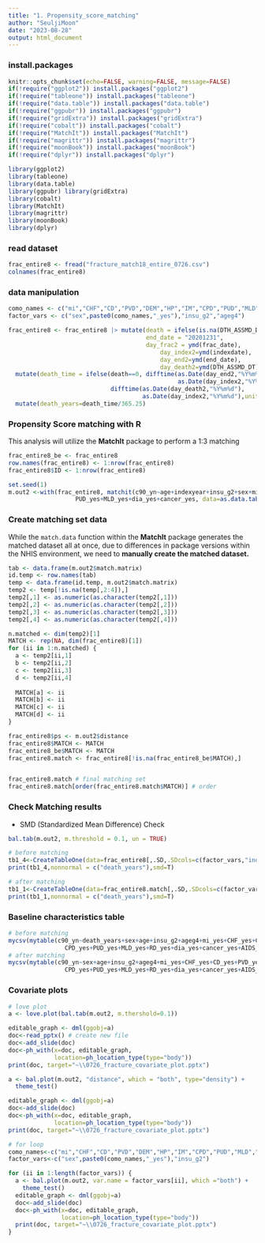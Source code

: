 ```yaml
---
title: "1. Propensity_score_matching"
author: "SeuljiMoon"
date: "2023-08-28"
output: html_document
---
```


### install.packages
```r
knitr::opts_chunk$set(echo=FALSE, warning=FALSE, message=FALSE)
if(!require("ggplot2")) install.packages("ggplot2")
if(!require("tableone")) install.packages("tableone")
if(!require("data.table")) install.packages("data.table")
if(!require("ggpubr")) install.packages("ggpubr")
if(!require("gridExtra")) install.packages("gridExtra")
if(!require("cobalt")) install.packages("cobalt")
if(!require("MatchIt")) install.packages("MatchIt")
if(!require("magrittr")) install.packages("magrittr")
if(!require("moonBook")) install.packages("moonBook")
if(!require("dplyr")) install.packages("dplyr")

library(ggplot2)
library(tableone)
library(data.table)
library(ggpubr) library(gridExtra)
library(cobalt)
library(MatchIt)
library(magrittr)
library(moonBook)
library(dplyr)
```

### read dataset

```r
frac_entire8 <- fread("fracture_match18_entire_0726.csv")
colnames(frac_entire8)
```

### data manipulation

```r
como_names <- c("mi","CHF","CD","PVD","DEM","HP","IM","CPD","PUD","MLD","RD","dia","cancer","AIDS")
factor_vars <- c("sex",paste0(como_names,"_yes"),"insu_g2","ageg4")

frac_entire8 <- frac_entire8 |> mutate(death = ifelse(is.na(DTH_ASSMD_DT), 0, 1),
                                       end_date = "20201231",
                                       day_frac2 = ymd(frac_date),
                                           day_index2=ymd(indexdate),
                                           day_end2=ymd(end_date),
                                           day_death2=ymd(DTH_ASSMD_DT)) |> 
  mutate(death_time = ifelse(death==0, difftime(as.Date(day_end2,"%Y%m%d"),
                                                as.Date(day_index2,"%Y%m%d"),units="days"),
                             difftime(as.Date(day_death2,"%Y%m%d"),
                                      as.Date(day_index2,"%Y%m%d"),units="days"))) |> 
  mutate(death_years=death_time/365.25) 

```

### Propensity Score matching with R

This analysis will utilize the **MatchIt** package to perform a 1:3 matching

```r
frac_entire8_be <- frac_entire8 
row.names(frac_entire8) <- 1:nrow(frac_entire8)
frac_entire8$ID <- 1:nrow(frac_entire8)

set.seed(1)
m.out2 <-with(frac_entire8, matchit(c90_yn~age+indexyear+insu_g2+sex+mi_yes+HP_yes+DEM_yes+RD_yes+CHF_yes+PVD_yes+CD_yes+IM_yes+CPD_yes+
                   PUD_yes+MLD_yes+dia_yes+cancer_yes, data=as.data.table(frac_entire8[,c(factor_vars,"indexyear","age","c90_yn")]), method = "nearest", m.order = "random",caliper = 0.25, ratio = 3))

```

### Create matching set data
While the `match.data` function within the **MatchIt** package generates the matched dataset all at once, due to differences in package versions within the NHIS environment, we need to **manually create the matched dataset.**
```r
tab <- data.frame(m.out2$match.matrix)
id.temp <- row.names(tab)
temp <- data.frame(id.temp, m.out2$match.matrix)
temp2 <- temp[!is.na(temp[,2:4]),]
temp2[,1] <- as.numeric(as.character(temp2[,1]))
temp2[,2] <- as.numeric(as.character(temp2[,2]))
temp2[,3] <- as.numeric(as.character(temp2[,3]))
temp2[,4] <- as.numeric(as.character(temp2[,4]))

n.matched <- dim(temp2)[1]
MATCH <- rep(NA, dim(frac_entire8)[1])
for (ii in 1:n.matched) {
  a <- temp2[ii,1]
  b <- temp2[ii,2]
  c <- temp2[ii,3]
  d <- temp2[ii,4]
  
  MATCH[a] <- ii
  MATCH[b] <- ii
  MATCH[c] <- ii
  MATCH[d] <- ii
}

frac_entire8$ps <- m.out2$distance
frac_entire8$MATCH <- MATCH
frac_entire8_be$MATCH <- MATCH
frac_entire8.match <- frac_entire8[!is.na(frac_entire8_be$MATCH),]


frac_entire8.match # final matching set
frac_entire8.match[order(frac_entire8.match$MATCH)] # order
```




### Check Matching results
- SMD (Standardized Mean Difference) Check 
```r
bal.tab(m.out2, m.threshold = 0.1, un = TRUE)

# before matching
tb1_4<-CreateTableOne(data=frac_entire8[,.SD,.SDcols=c(factor_vars,"indexyear","age","c90_yn", "death_years")],factorVars = c(factor_vars), smd=TRUE, strata="c90_yn", test=F)
print(tb1_4,nonnormal = c("death_years"),smd=T)

# after matching
tb1_1<-CreateTableOne(data=frac_entire8.match[,.SD,.SDcols=c(factor_vars,"indexyear","age","c90_yn", "death_years")],factorVars = c(factor_vars), smd=TRUE, strata="c90_yn", test=F)
print(tb1_1,nonnormal = c("death_years"),smd=T)

```


### Baseline characteristics table
```r
# before matching
mycsv(mytable(c90_yn~death_years+sex+age+insu_g2+ageg4+mi_yes+CHF_yes+CD_yes+PVD_yes+DEM_yes+HP_yes+IM_yes+
                CPD_yes+PUD_yes+MLD_yes+RD_yes+dia_yes+cancer_yes+AIDS_yes,data=frac_entire8),file="~\\frac_entire_mytable8.csv")
# after matching
mycsv(mytable(c90_yn~sex+age+insu_g2+ageg4+mi_yes+CHF_yes+CD_yes+PVD_yes+DEM_yes+HP_yes+IM_yes+
                CPD_yes+PUD_yes+MLD_yes+RD_yes+dia_yes+cancer_yes+AIDS_yes,data=frac_entire8.match),file="~\\frac_entire_mytable.csv")

```

### Covariate plots
```r

# love plot 
a <- love.plot(bal.tab(m.out2, m.thershold=0.1)) 

editable_graph <- dml(ggobj=a)
doc<-read_pptx() # create new file
doc<-add_slide(doc)
doc<-ph_with(x=doc, editable_graph,
             location=ph_location_type(type="body"))
print(doc, target="~\\0726_fracture_covariate_plot.pptx")

a <- bal.plot(m.out2, "distance", which = "both", type="density") +
  theme_test()

editable_graph <- dml(ggobj=a)
doc<-add_slide(doc)
doc<-ph_with(x=doc, editable_graph,
             location=ph_location_type(type="body"))
print(doc, target="~\\0726_fracture_covariate_plot.pptx")

# for loop 
como_names<-c("mi","CHF","CD","PVD","DEM","HP","IM","CPD","PUD","MLD","RD","dia","cancer")
factor_vars<-c("sex",paste0(como_names,"_yes"),"insu_g2")

for (ii in 1:length(factor_vars)) {
  a <- bal.plot(m.out2, var.name = factor_vars[ii], which ="both") +
    theme_test()
  editable_graph <- dml(ggobj=a)
  doc<-add_slide(doc)
  doc<-ph_with(x=doc, editable_graph,
               location=ph_location_type(type="body"))
  print(doc, target="~\\0726_fracture_covariate_plot.pptx")
}

```


